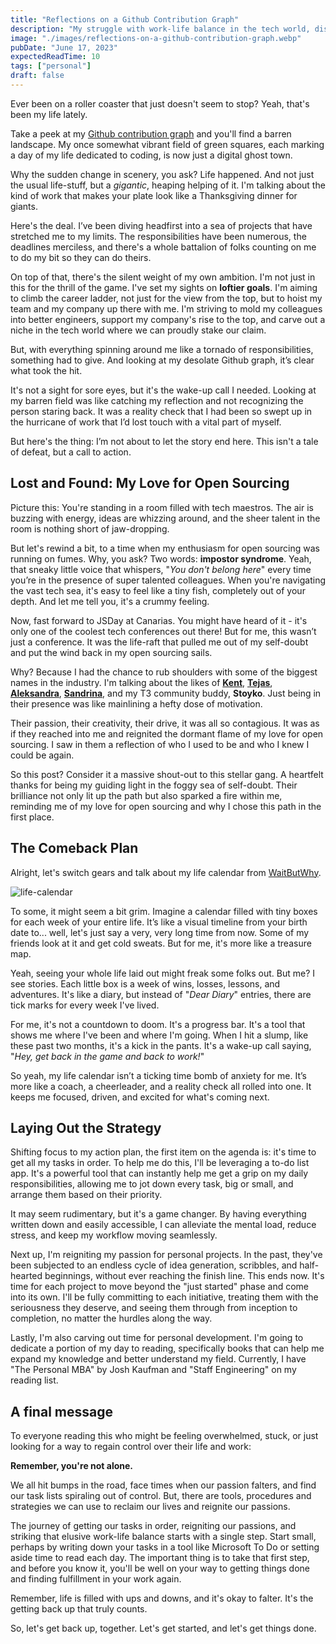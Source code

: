 ```yaml
---
title: "Reflections on a Github Contribution Graph"
description: "My struggle with work-life balance in the tech world, discussing impostor syndrome and my resolve to reinvigorate my passion for personal projects."
image: "./images/reflections-on-a-github-contribution-graph.webp"
pubDate: "June 17, 2023"
expectedReadTime: 10
tags: ["personal"]
draft: false
---
```


Ever been on a roller coaster that just doesn't seem to stop? Yeah, that's been my life lately.

Take a peek at my [Github contribution graph](https://github.com/Nsttt) and you'll find a barren landscape. My once somewhat vibrant field of green squares, each marking a day of my life dedicated to coding, is now just a digital ghost town.

Why the sudden change in scenery, you ask? Life happened. And not just the usual life-stuff, but a _gigantic_, heaping helping of it. I'm talking about the kind of work that makes your plate look like a Thanksgiving dinner for giants.

Here's the deal. I’ve been diving headfirst into a sea of projects that have stretched me to my limits. The responsibilities have been numerous, the deadlines merciless, and there's a whole battalion of folks counting on me to do my bit so they can do theirs.

On top of that, there's the silent weight of my own ambition. I'm not just in this for the thrill of the game. I've set my sights on **loftier goals**. I'm aiming to climb the career ladder, not just for the view from the top, but to hoist my team and my company up there with me. I'm striving to mold my colleagues into better engineers, support my company's rise to the top, and carve out a niche in the tech world where we can proudly stake our claim.

But, with everything spinning around me like a tornado of responsibilities, something had to give. And looking at my desolate Github graph, it’s clear what took the hit.

It's not a sight for sore eyes, but it's the wake-up call I needed. Looking at my barren field was like catching my reflection and not recognizing the person staring back. It was a reality check that I had been so swept up in the hurricane of work that I’d lost touch with a vital part of myself.

But here's the thing: I’m not about to let the story end here. This isn't a tale of defeat, but a call to action.

## Lost and Found: My Love for Open Sourcing

Picture this: You're standing in a room filled with tech maestros. The air is buzzing with energy, ideas are whizzing around, and the sheer talent in the room is nothing short of jaw-dropping.

But let's rewind a bit, to a time when my enthusiasm for open sourcing was running on fumes. Why, you ask? Two words: **impostor syndrome**. Yeah, that sneaky little voice that whispers, "_You don't belong here_" every time you’re in the presence of super talented colleagues. When you're navigating the vast tech sea, it's easy to feel like a tiny fish, completely out of your depth. And let me tell you, it's a crummy feeling.

Now, fast forward to JSDay at Canarias. You might have heard of it - it's only one of the coolest tech conferences out there! But for me, this wasn’t just a conference. It was the life-raft that pulled me out of my self-doubt and put the wind back in my open sourcing sails.

Why? Because I had the chance to rub shoulders with some of the biggest names in the industry. I'm talking about the likes of **[Kent](https://twitter.com/kentcdodds)**, **[Tejas](https://twitter.com/TejasKumar_)**, [**Aleksandra**](https://twitter.com/aleksandrasays), **[Sandrina](https://twitter.com/a_sandrina_p)**, and my T3 community buddy, **Stoyko**. Just being in their presence was like mainlining a hefty dose of motivation.

Their passion, their creativity, their drive, it was all so contagious. It was as if they reached into me and reignited the dormant flame of my love for open sourcing. I saw in them a reflection of who I used to be and who I knew I could be again.

So this post? Consider it a massive shout-out to this stellar gang. A heartfelt thanks for being my guiding light in the foggy sea of self-doubt. Their brilliance not only lit up the path but also sparked a fire within me, reminding me of my love for open sourcing and why I chose this path in the first place.

## The Comeback Plan

Alright, let's switch gears and talk about my life calendar from [WaitButWhy](https://waitbutwhy.com/2014/05/life-weeks.html).

![life-calendar](/images/posts/life-calendar.webp)

To some, it might seem a bit grim. Imagine a calendar filled with tiny boxes for each week of your entire life. It’s like a visual timeline from your birth date to... well, let's just say a very, very long time from now. Some of my friends look at it and get cold sweats. But for me, it's more like a treasure map.

Yeah, seeing your whole life laid out might freak some folks out. But me? I see stories. Each little box is a week of wins, losses, lessons, and adventures. It's like a diary, but instead of "_Dear Diary_" entries, there are tick marks for every week I've lived.

For me, it's not a countdown to doom. It's a progress bar. It's a tool that shows me where I've been and where I'm going. When I hit a slump, like these past two months, it's a kick in the pants. It's a wake-up call saying, "_Hey, get back in the game and back to work!_"

So yeah, my life calendar isn’t a ticking time bomb of anxiety for me. It’s more like a coach, a cheerleader, and a reality check all rolled into one. It keeps me focused, driven, and excited for what's coming next.

## Laying Out the Strategy

Shifting focus to my action plan, the first item on the agenda is: it's time to get all my tasks in order. To help me do this, I'll be leveraging a to-do list app. It's a powerful tool that can instantly help me get a grip on my daily responsibilities, allowing me to jot down every task, big or small, and arrange them based on their priority.

It may seem rudimentary, but it's a game changer. By having everything written down and easily accessible, I can alleviate the mental load, reduce stress, and keep my workflow moving seamlessly.

Next up, I'm reigniting my passion for personal projects. In the past, they've been subjected to an endless cycle of idea generation, scribbles, and half-hearted beginnings, without ever reaching the finish line. This ends now. It's time for each project to move beyond the "just started" phase and come into its own. I'll be fully committing to each initiative, treating them with the seriousness they deserve, and seeing them through from inception to completion, no matter the hurdles along the way.

Lastly, I'm also carving out time for personal development. I'm going to dedicate a portion of my day to reading, specifically books that can help me expand my knowledge and better understand my field. Currently, I have "The Personal MBA" by Josh Kaufman and "Staff Engineering" on my reading list.

## A final message

To everyone reading this who might be feeling overwhelmed, stuck, or just looking for a way to regain control over their life and work:

**Remember, you're not alone.**

We all hit bumps in the road, face times when our passion falters, and find our task lists spiraling out of control. But, there are tools, procedures and strategies we can use to reclaim our lives and reignite our passions.

The journey of getting our tasks in order, reigniting our passions, and striking that elusive work-life balance starts with a single step. Start small, perhaps by writing down your tasks in a tool like Microsoft To Do or setting aside time to read each day. The important thing is to take that first step, and before you know it, you'll be well on your way to getting things done and finding fulfillment in your work again.

Remember, life is filled with ups and downs, and it's okay to falter. It's the getting back up that truly counts.

So, let's get back up, together. Let's get started, and let's get things done.
